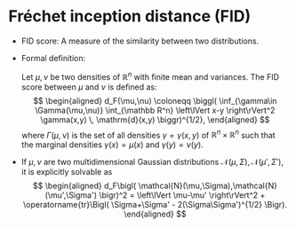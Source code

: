 
# Fréchet inception distance (FID)

- FID score: A measure of the similarity between two distributions.
- Formal definition:

  Let $\mu,\nu$ be two densities of $\mathbb R^n$ with finite mean and variances. The FID score between $\mu$ and $\nu$ is defined as:
  $$
  \begin{aligned}
    d_F(\mu,\nu) \coloneqq \biggl( \inf_{\gamma\in \Gamma(\mu,\nu)} \int_{\mathbb R^n} \left\lVert x-y \right\rVert^2 \gamma(x,y) \, \mathrm{d}(x,y) \biggr)^{1/2},
  \end{aligned}
  $$
  where $\Gamma(\mu,\nu)$ is the set of all densities $\gamma=\gamma(x,y)$ of $\mathbb R^n\times \mathbb R^n$ such that the marginal densities $\gamma(x) = \mu(x)$ and $\gamma(y) = \nu(y)$.
  
- If $\mu,\nu$ are two multidimensional Gaussian distributions
  $\mathcal{N}(\mu,\Sigma),\mathcal{N}(\mu',\Sigma'),$
  it is explicitly solvable as
  $$
  \begin{aligned}
    d_F\bigl( \mathcal{N}(\mu,\Sigma),\mathcal{N}(\mu',\Sigma') \bigr)^2 = \left\lVert \mu-\mu' \right\rVert^2 + \operatorname{tr}\Bigl( \Sigma+\Sigma' - 2(\Sigma\Sigma')^{1/2} \Bigr).
  \end{aligned}
  $$
  